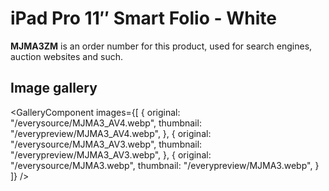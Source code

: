 
# iPad Pro 11″ Smart Folio - White

<Callout type='info' emoji='👉🏻'>**MJMA3ZM** is an order number for this product, used for search engines, auction websites and such.</Callout>

## Image gallery

<GalleryComponent
    images={[
      {
        original: "/everysource/MJMA3_AV4.webp",
        thumbnail: "/everypreview/MJMA3_AV4.webp",
      },
      {
        original: "/everysource/MJMA3_AV3.webp",
        thumbnail: "/everypreview/MJMA3_AV3.webp",
      },
      {
        original: "/everysource/MJMA3.webp",
        thumbnail: "/everypreview/MJMA3.webp",
      }
    ]}
  />
